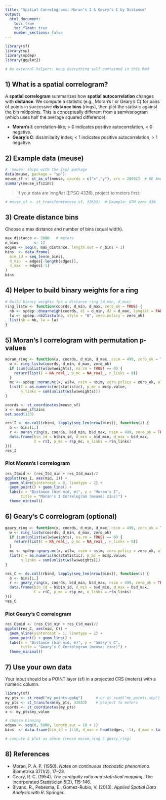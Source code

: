 ```yaml
---
title: "Spatial Correlograms: Moran’s I & Geary’s C by Distance"
output:
  html_document:
    toc: true
    toc_float: true
    number_sections: false
---
```


```r
library(sf)
library(sp)
library(spdep)
library(ggplot2)

# No external helpers: keep everything self-contained in this Rmd
```

## 1) What is a spatial correlogram?

A **spatial correlogram** summarizes how **spatial autocorrelation** changes with **distance**. We compute a statistic
(e.g., Moran’s I or Geary’s C) for pairs of points in successive **distance bins** (rings), then plot the statistic
against the bin midpoints. This is conceptually different from a semivariogram (which uses half the average squared
difference).

- **Moran’s I**: correlation-like; > 0 indicates positive autocorrelation, < 0 negative.
- **Geary’s C**: dissimilarity index; < 1 indicates positive autocorrelation, > 1 negative.

## 2) Example data (meuse)

```r
# 'meuse' ships with the {sp} package
data(meuse, package = "sp")
meuse_sf <- st_as_sf(meuse, coords = c("x","y"), crs = 28992)  # RD Amersfoort
summary(meuse_sf$zinc)
```

> If your data are long/lat (EPSG:4326), project to meters first:
```r
# meuse_sf <- st_transform(meuse_sf, 32633)  # Example: UTM zone 33N
```

## 3) Create distance bins

Choose a max distance and number of bins (equal width).

```r
max_distance <- 3000   # meters
n_bins       <- 12
edges <- seq(0, max_distance, length.out = n_bins + 1)
bins  <- data.frame(
  bin_id = seq_len(n_bins),
  d_min  = edges[-length(edges)],
  d_max  = edges[-1]
)
bins
```

## 4) Helper to build binary weights for a ring

```r
# Build binary weights for a distance ring [d_min, d_max)
ring_listw <- function(coords, d_min, d_max, zero_ok = TRUE) {
  nb <- spdep::dnearneigh(coords, d1 = d_min, d2 = d_max, longlat = FALSE)
  lw <- spdep::nb2listw(nb, style = "B", zero.policy = zero_ok)
  list(nb = nb, lw = lw)
}
```

## 5) Moran’s I correlogram with permutation p-values

```r
moran_ring <- function(x, coords, d_min, d_max, nsim = 499, zero_ok = TRUE) {
  w <- ring_listw(coords, d_min, d_max, zero_ok)
  if (sum(unlist(w$lw$weights), na.rm = TRUE) == 0) {
    return(list(I = NA_real_, p_mc = NA_real_, n_links = 0))
  }
  mc <- spdep::moran.mc(x, w$lw, nsim = nsim, zero.policy = zero_ok, alternative = "two.sided")
  list(I = as.numeric(mc$statistic), p_mc = mc$p.value,
       n_links = sum(unlist(w$lw$weights)))
}

coords <- st_coordinates(meuse_sf)
x <- meuse_sf$zinc
set.seed(123)

res_I <- do.call(rbind, lapply(seq_len(nrow(bins)), function(i) {
  b <- bins[i,]
  r <- moran_ring(x, coords, b$d_min, b$d_max, nsim = 499, zero_ok = TRUE)
  data.frame(bin_id = b$bin_id, d_min = b$d_min, d_max = b$d_max,
             I = r$I, p_mc = r$p_mc, n_links = r$n_links)
}))
res_I
```

### Plot Moran’s I correlogram

```r
res_I$mid <- (res_I$d_min + res_I$d_max)/2
ggplot(res_I, aes(mid, I)) +
  geom_hline(yintercept = 0, linetype = 2) +
  geom_point() + geom_line() +
  labs(x = "Distance (bin mid, m)", y = "Moran's I",
       title = "Moran's I Correlogram (meuse: zinc)") +
  theme_minimal()
```

## 6) Geary’s C correlogram (optional)

```r
geary_ring <- function(x, coords, d_min, d_max, nsim = 499, zero_ok = TRUE) {
  w <- ring_listw(coords, d_min, d_max, zero_ok)
  if (sum(unlist(w$lw$weights), na.rm = TRUE) == 0) {
    return(list(C = NA_real_, p_mc = NA_real_, n_links = 0))
  }
  mc <- spdep::geary.mc(x, w$lw, nsim = nsim, zero.policy = zero_ok, alternative = "two.sided")
  list(C = as.numeric(mc$statistic), p_mc = mc$p.value,
       n_links = sum(unlist(w$lw$weights)))
}

res_C <- do.call(rbind, lapply(seq_len(nrow(bins)), function(i) {
  b <- bins[i,]
  r <- geary_ring(x, coords, b$d_min, b$d_max, nsim = 499, zero_ok = TRUE)
  data.frame(bin_id = b$bin_id, d_min = b$d_min, d_max = b$d_max,
             C = r$C, p_mc = r$p_mc, n_links = r$n_links)
}))
res_C
```

### Plot Geary’s C correlogram

```r
res_C$mid <- (res_C$d_min + res_C$d_max)/2
ggplot(res_C, aes(mid, C)) +
  geom_hline(yintercept = 1, linetype = 2) +
  geom_point() + geom_line() +
  labs(x = "Distance (bin mid, m)", y = "Geary's C",
       title = "Geary's C Correlogram (meuse: zinc)") +
  theme_minimal()
```

## 7) Use your own data

Your input should be a POINT layer (sf) in a projected CRS (meters) with a numeric column.

```r
library(sf)
my_pts <- st_read("my_points.gpkg")      # or st_read("my_points.shp")
my_pts <- st_transform(my_pts, 32633)    # project to meters
coords <- st_coordinates(my_pts)
x <- my_pts$my_value

# choose binning
edges <- seq(0, 5000, length.out = 10 + 1)
bins  <- data.frame(bin_id = 1:10, d_min = head(edges, -1), d_max = tail(edges, -1))

# compute & plot as above (reuse moran_ring / geary_ring)
```

## 8) References

- Moran, P. A. P. (1950). *Notes on continuous stochastic phenomena*. Biometrika 37(1/2), 17–23.
- Geary, R. C. (1954). *The contiguity ratio and statistical mapping*. The Incorporated Statistician 5(3), 115–146.
- Bivand, R., Pebesma, E., Gomez-Rubio, V. (2013). *Applied Spatial Data Analysis with R*. Springer.
